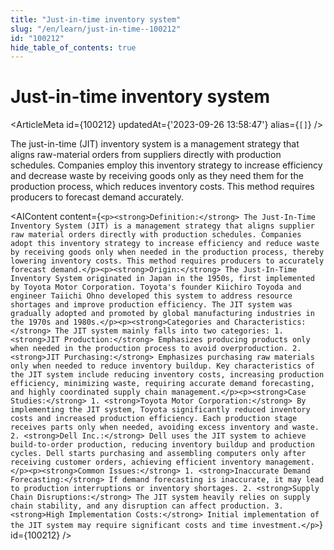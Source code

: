 ```yaml
---
title: "Just-in-time inventory system"
slug: "/en/learn/just-in-time--100212"
id: "100212"
hide_table_of_contents: true
---
```



# Just-in-time inventory system

<ArticleMeta id={100212} updatedAt={'2023-09-26 13:58:47'} alias={`[]`} />
<div className='border-solid border-b border-t-0 my-4 border-[var(--ifm-color-gray-300)]' />

The just-in-time (JIT) inventory system is a management strategy that aligns raw-material orders from suppliers directly with production schedules. Companies employ this inventory strategy to increase efficiency and decrease waste by receiving goods only as they need them for the production process, which reduces inventory costs. This method requires producers to forecast demand accurately.

<AIContent content={`<p><strong>Definition:</strong> The Just-In-Time Inventory System (JIT) is a management strategy that aligns supplier raw material orders directly with production schedules. Companies adopt this inventory strategy to increase efficiency and reduce waste by receiving goods only when needed in the production process, thereby lowering inventory costs. This method requires producers to accurately forecast demand.</p><p><strong>Origin:</strong> The Just-In-Time Inventory System originated in Japan in the 1950s, first implemented by Toyota Motor Corporation. Toyota's founder Kiichiro Toyoda and engineer Taiichi Ohno developed this system to address resource shortages and improve production efficiency. The JIT system was gradually adopted and promoted by global manufacturing industries in the 1970s and 1980s.</p><p><strong>Categories and Characteristics:</strong> The JIT system mainly falls into two categories: 1. <strong>JIT Production:</strong> Emphasizes producing products only when needed in the production process to avoid overproduction. 2. <strong>JIT Purchasing:</strong> Emphasizes purchasing raw materials only when needed to reduce inventory buildup. Key characteristics of the JIT system include reducing inventory costs, increasing production efficiency, minimizing waste, requiring accurate demand forecasting, and highly coordinated supply chain management.</p><p><strong>Case Studies:</strong> 1. <strong>Toyota Motor Corporation:</strong> By implementing the JIT system, Toyota significantly reduced inventory costs and increased production efficiency. Each production stage receives parts only when needed, avoiding excess inventory and waste. 2. <strong>Dell Inc.:</strong> Dell uses the JIT system to achieve build-to-order production, reducing inventory buildup and production cycles. Dell starts purchasing and assembling computers only after receiving customer orders, achieving efficient inventory management.</p><p><strong>Common Issues:</strong> 1. <strong>Inaccurate Demand Forecasting:</strong> If demand forecasting is inaccurate, it may lead to production interruptions or inventory shortages. 2. <strong>Supply Chain Disruptions:</strong> The JIT system heavily relies on supply chain stability, and any disruption can affect production. 3. <strong>High Implementation Costs:</strong> Initial implementation of the JIT system may require significant costs and time investment.</p>`} id={100212} />
